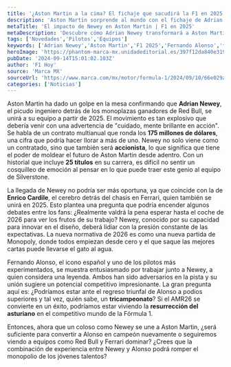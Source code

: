 ```yaml
---
title: '¿Aston Martin a la cima? El fichaje que sacudirá la F1 en 2025'
description: 'Aston Martin sorprende al mundo con el fichaje de Adrian Newey, el genio del diseño que podría cambiar el rumbo de la F1. ¿Está Alonso ante su última oportunidad?'
metaTitle: 'El impacto de Newey en Aston Martin | F1 en 2025'
metaDescription: 'Descubre cómo Adrian Newey transformará a Aston Martin y el futuro de Alonso en la F1. Un fichaje explosivo para 2025.'
tags: ['Novedades','Pilotos','Equipos']
keywords: ['Adrian Newey','Aston Martin','F1 2025','Fernando Alonso','fichajes']
heroImage: 'https://phantom-marca-mx.unidadeditorial.es/397f12da840e31923faa264761cb5e6b/resize/600/mx/assets/multimedia/imagenes/2024/09/10/17259671831023.jpg'
pubDate: '2024-09-14T15:01:02.103Z'
author: 'F1 Hoy'
source: 'Marca MX'
sourceUrl: 'https://www.marca.com/mx/motor/formula-1/2024/09/10/66e029afca4741dd1d8b45a2.html'
categories: ['Noticias']
---
```

Aston Martin ha dado un golpe en la mesa confirmando que **Adrian Newey**, el picudo ingeniero detrás de los monoplazas ganadores de Red Bull, se unirá a su equipo a partir de 2025. El movimiento es tan explosivo que debería venir con una advertencia de "cuidado, mente brillante en acción". Se habla de un contrato multianual que ronda los **175 millones de dólares**, una cifra que podría hacer llorar a más de uno. Newey no solo viene como un contratado, sino que también será **accionista**, lo que significa que tiene el poder de moldear el futuro de Aston Martin desde adentro. Con un historial que incluye **25 títulos** en su carrera, es difícil no sentir un cosquilleo de emoción al pensar en lo que puede traer este genio al equipo de Silverstone.

La llegada de Newey no podría ser más oportuna, ya que coincide con la de **Enrico Cardile**, el cerebro detrás del chasis en Ferrari, quien también se unirá en 2025. Esto plantea una pregunta que podría encender algunos debates entre los fans: ¿Realmente valdrá la pena esperar hasta el coche de 2026 para ver los frutos de su trabajo? Newey, conocido por su capacidad para innovar en el diseño, deberá lidiar con la presión constante de las expectativas. La nueva normativa de 2026 es como una nueva partida de Monopoly, donde todos empiezan desde cero y el que saque las mejores cartas puede llevarse el gato al agua.

Fernando Alonso, el icono español y uno de los pilotos más experimentados, se muestra entusiasmado por trabajar junto a Newey, a quien considera una leyenda. Ambos han sido adversarios en la pista y su unión sugiere un potencial competitivo impresionante. La gran pregunta aquí es: ¿Podríamos estar ante el regreso triunfal de Alonso a podios superiores y tal vez, quién sabe, un **tricampeonato**? Si el AMR26 se convierte en un éxito, podríamos estar viviendo la **resurrección del asturiano** en el competitivo mundo de la Fórmula 1.

Entonces, ahora que un coloso como Newey se une a Aston Martin, ¿será suficiente para convertir a Alonso en campeón nuevamente o seguiremos viendo a equipos como Red Bull y Ferrari dominar? ¿Crees que la combinación de experiencia entre Newey y Alonso podrá romper el monopolio de los jóvenes talentos?


